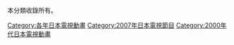 本分類收錄所有{{PAGENAME}}。

{{CategoryTOC}}
{{catmore|日本動畫列表 (2007年)}}
{{tvayr|200|7}}

[[Category:各年日本電視動畫|Category:各年日本電視動畫]]
[[Category:2007年日本電視節目|Category:2007年日本電視節目]]
[[Category:2000年代日本電視動畫|Category:2000年代日本電視動畫]]